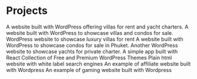 # Projects

<ProjectCard title="Phuket Deluxe" link="https://phuketdeluxe.com/" bg="linear-gradient(to right, #3300cc 0%, #33ff66 100%)">
A website built with WordPress offering villas for rent and yacht charters.
</ProjectCard>

<ProjectCard title="Phuket Real Estate" link="https://phuket-realestate.com/" bg="linear-gradient(to right, #D4145A 0%, #FBB03B 100%)">
A website built with WordPress to showcase villas and condos for sale.
</ProjectCard>

<ProjectCard title="Luxury Phuket Villas" link="https://luxuryphuketvillas.com/" bg="linear-gradient(to right, #66ff66 0%, #006600 100%)">
WordPress website to showcase luxury villas for rent
</ProjectCard>

<ProjectCard title="Phuket.condos" link="https://phuket.condos" bg="linear-gradient(to right, #003399 0%, #ff33ff 100%)">
A website built with WordPress to showcase condos for sale in Phuket.
</ProjectCard>

<ProjectCard title="Yacht Phuket" link="https://yacht-phuket.com/" bg="linear-gradient(to right, #9900cc 0%, #ff6633 100%)">
Another WordPress website to showcase yachts for private charter.
</ProjectCard>

<ProjectCard title="Pokemon Search App" link="https://jc-55.github.io/app1/" bg="linear-gradient(to right, #D4145A 0%, #FBB03B 100%)">
A simple app built with React
</ProjectCard>

<ProjectCard title="Premium WP Themes" link="https://web.archive.org/web/20130317011257/http://premiumwpthemes.org/" bg="linear-gradient(to right, #ff6633 0%, #cc3300 100%)">
Collection of Free and Premium WordPress Themes
</ProjectCard>

<ProjectCard title="Voyages pas cher" link="https://web.archive.org/web/20110712183524/http://voyagespascher.com/" bg="linear-gradient(to right, #66cc66 0%, #6699cc 100%)">
Plain html website with white label search engines
</ProjectCard>

<ProjectCard title="Guide Credit" link="https://web.archive.org/web/20110714183238/http://guidecredit.info/" bg="linear-gradient(to right, #6699cc 0%, #cc99cc 100%)">
An example of affiliate website built with Wordpress
</ProjectCard>

<ProjectCard title="Jeux Arcade" link="https://web.archive.org/web/20110712192837/http://jeux-arcade.net/" bg="linear-gradient(to right, #339933 0%, #33cccc 100%)">
An example of gaming website built with Wordpress
</ProjectCard>

